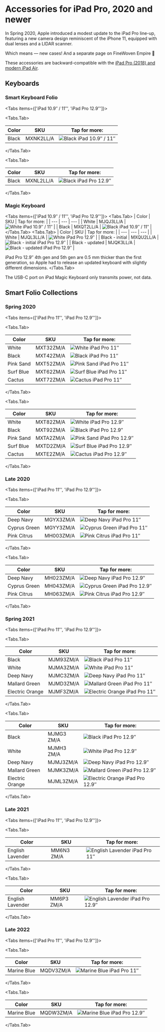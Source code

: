 
# Accessories for iPad Pro, 2020 and newer

In Spring 2020, Apple introduced a modest update to the iPad Pro line-up, featuring a new camera design reminiscent of the iPhone 11, equipped with dual lenses and a LIDAR scanner.

Which means — new cases! And a separate page on FineWoven Empire 🥲

These accessories are backward-compatible with the [iPad Pro (2018) and modern iPad Air](latest-ipad/ipad_pro2).

## Keyboards

### Smart Keyboard Folio

<Tabs
  items={['iPad 10.9″ / 11″', 'iPad Pro 12.9″']}>

<Tabs.Tab>

| Color | SKU | Tap for more: |
| --- | --- | --- |
| Black | MXNK2<wbr/>LL/A | <Link href="/latest-ipad/ipad-pro4/MXNK2"><img src="https://cloudfront.everycase.org/everypreview/MXNK2.webp" alt="Black iPad 10.9″ / 11″"/></Link> |

</Tabs.Tab>

<Tabs.Tab>

| Color | SKU | Tap for more: |
| --- | --- | --- |
| Black | MXNL2<wbr/>LL/A | <Link href="/latest-ipad/ipad-pro4/MXNL2"><img src="https://cloudfront.everycase.org/everypreview/MXNL2.webp" alt="Black iPad Pro 12.9″"/></Link> |

</Tabs.Tab>
</Tabs>

### Magic Keyboard

<Tabs items={['iPad 10.9″ / 11″', 'iPad Pro 12.9″']}>
  <Tabs.Tab>
| Color | SKU | Tap for more: |
| --- | --- | --- |
| White | MJQJ3<wbr/>LL/A | <Link href="/latest-ipad/ipad-pro4/MJQJ3"><img src="https://cloudfront.everycase.org/everypreview/MJQJ3.webp" alt="White iPad 10.9″ / 11″"/></Link> |
| Black | MXQT2<wbr/>LL/A | <Link href="/latest-ipad/ipad-pro4/MXQT2"><img src="https://cloudfront.everycase.org/everypreview/MXQT2.webp" alt="Black iPad 10.9″ / 11″"/></Link> |
  </Tabs.Tab>
  <Tabs.Tab>
| Color | SKU | Tap for more: |
| --- | --- | --- |
| White | MJQL3<wbr/>LL/A | <Link href="/latest-ipad/ipad-pro4/MJQL3"><img src="https://cloudfront.everycase.org/everypreview/MJQL3.webp" alt="White iPad Pro 12.9″"/></Link> |
| Black - initial | MXQU2<wbr/>LL/A | <Link href="/latest-ipad/ipad-pro4/MXQU2"><img src="https://cloudfront.everycase.org/everypreview/MXQU2.webp" alt="Black - initial iPad Pro 12.9″"/></Link> |
| Black - updated | MJQK3<wbr/>LL/A | <Link href="/latest-ipad/ipad-pro4/MJQK3"><img src="https://cloudfront.everycase.org/everypreview/MJQK3.webp" alt="Black - updated iPad Pro 12.9″"/></Link> |

iPad Pro 12.9″ 4th gen and 5th gen are 0.5 mm thicker than the first generation, so Apple had to release an updated keyboard with slightly different dimensions.
  </Tabs.Tab>
</Tabs>

The USB-C port on iPad Magic Keyboard only transmits power, not data.

## Smart Folio Collections

### Spring 2020

<Tabs
  items={['iPad Pro 11″', 'iPad Pro 12.9″']}>

<Tabs.Tab>

| Color | SKU | Tap for more: |
| --- | --- | --- |
| White | MXT32<wbr/>ZM/A | <Link href="/latest-ipad/ipad-pro4/MXT32"><img src="https://cloudfront.everycase.org/everypreview/MXT32.webp" alt="White iPad Pro 11″"/></Link> |
| Black | MXT42<wbr/>ZM/A | <Link href="/latest-ipad/ipad-pro4/MXT42"><img src="https://cloudfront.everycase.org/everypreview/MXT42.webp" alt="Black iPad Pro 11″"/></Link> |
| Pink Sand | MXT52<wbr/>ZM/A | <Link href="/latest-ipad/ipad-pro4/MXT52"><img src="https://cloudfront.everycase.org/everypreview/MXT52.webp" alt="Pink Sand iPad Pro 11″"/></Link> |
| Surf Blue | MXT62<wbr/>ZM/A | <Link href="/latest-ipad/ipad-pro4/MXT62"><img src="https://cloudfront.everycase.org/everypreview/MXT62.webp" alt="Surf Blue iPad Pro 11″"/></Link> |
| Cactus | MXT72<wbr/>ZM/A | <Link href="/latest-ipad/ipad-pro4/MXT72"><img src="https://cloudfront.everycase.org/everypreview/MXT72.webp" alt="Cactus iPad Pro 11″"/></Link> |

</Tabs.Tab>

<Tabs.Tab>

| Color | SKU | Tap for more: |
| --- | --- | --- |
| White | MXT82<wbr/>ZM/A | <Link href="/latest-ipad/ipad-pro4/MXT82"><img src="https://cloudfront.everycase.org/everypreview/MXT82.webp" alt="White iPad Pro 12.9″"/></Link> |
| Black | MXT92<wbr/>ZM/A | <Link href="/latest-ipad/ipad-pro4/MXT92"><img src="https://cloudfront.everycase.org/everypreview/MXT92.webp" alt="Black iPad Pro 12.9″"/></Link> |
| Pink Sand | MXTA2<wbr/>ZM/A | <Link href="/latest-ipad/ipad-pro4/MXTA2"><img src="https://cloudfront.everycase.org/everypreview/MXTA2.webp" alt="Pink Sand iPad Pro 12.9″"/></Link> |
| Surf Blue | MXTD2<wbr/>ZM/A | <Link href="/latest-ipad/ipad-pro4/MXTD2"><img src="https://cloudfront.everycase.org/everypreview/MXTD2.webp" alt="Surf Blue iPad Pro 12.9″"/></Link> |
| Cactus | MXTE2<wbr/>ZM/A | <Link href="/latest-ipad/ipad-pro4/MXTE2"><img src="https://cloudfront.everycase.org/everypreview/MXTE2.webp" alt="Cactus iPad Pro 12.9″"/></Link> |

</Tabs.Tab>
</Tabs>

### Late 2020

<Tabs
  items={['iPad Pro 11″', 'iPad Pro 12.9″']}>

<Tabs.Tab>

| Color | SKU | Tap for more: |
| --- | --- | --- |
| Deep Navy | MGYX3<wbr/>ZM/A | <Link href="/latest-ipad/ipad-pro4/MGYX3"><img src="https://cloudfront.everycase.org/everypreview/MGYX3.webp" alt="Deep Navy iPad Pro 11″"/></Link> |
| Cyprus Green | MGYY3<wbr/>ZM/A | <Link href="/latest-ipad/ipad-pro4/MGYY3"><img src="https://cloudfront.everycase.org/everypreview/MGYY3.webp" alt="Cyprus Green iPad Pro 11″"/></Link> |
| Pink Citrus | MH003<wbr/>ZM/A | <Link href="/latest-ipad/ipad-pro4/MH003"><img src="https://cloudfront.everycase.org/everypreview/MH003.webp" alt="Pink Citrus iPad Pro 11″"/></Link> |

</Tabs.Tab>

<Tabs.Tab>

| Color | SKU | Tap for more: |
| --- | --- | --- |
| Deep Navy | MH023<wbr/>ZM/A | <Link href="/latest-ipad/ipad-pro4/MH023"><img src="https://cloudfront.everycase.org/everypreview/MH023.webp" alt="Deep Navy iPad Pro 12.9″"/></Link> |
| Cyprus Green | MH043<wbr/>ZM/A | <Link href="/latest-ipad/ipad-pro4/MH043"><img src="https://cloudfront.everycase.org/everypreview/MH043.webp" alt="Cyprus Green iPad Pro 12.9″"/></Link> |
| Pink Citrus | MH063<wbr/>ZM/A | <Link href="/latest-ipad/ipad-pro4/MH063"><img src="https://cloudfront.everycase.org/everypreview/MH063.webp" alt="Pink Citrus iPad Pro 12.9″"/></Link> |

</Tabs.Tab>
</Tabs>

### Spring 2021

<Tabs
  items={['iPad Pro 11″', 'iPad Pro 12.9″']}>

<Tabs.Tab>

| Color | SKU | Tap for more: |
| --- | --- | --- |
| Black | MJM93<wbr/>ZM/A | <Link href="/latest-ipad/ipad-pro4/MJM93"><img src="https://cloudfront.everycase.org/everypreview/MJM93.webp" alt="Black iPad Pro 11″"/></Link> |
| White | MJMA3<wbr/>ZM/A | <Link href="/latest-ipad/ipad-pro4/MJMA3"><img src="https://cloudfront.everycase.org/everypreview/MJMA3.webp" alt="White iPad Pro 11″"/></Link> |
| Deep Navy | MJMC3<wbr/>ZM/A | <Link href="/latest-ipad/ipad-pro4/MJMC3"><img src="https://cloudfront.everycase.org/everypreview/MJMC3.webp" alt="Deep Navy iPad Pro 11″"/></Link> |
| Mallard Green | MJMD3<wbr/>ZM/A | <Link href="/latest-ipad/ipad-pro4/MJMD3"><img src="https://cloudfront.everycase.org/everypreview/MJMD3.webp" alt="Mallard Green iPad Pro 11″"/></Link> |
| Electric Orange | MJMF3<wbr/>ZM/A | <Link href="/latest-ipad/ipad-pro4/MJMF3"><img src="https://cloudfront.everycase.org/everypreview/MJMF3.webp" alt="Electric Orange iPad Pro 11″"/></Link> |

</Tabs.Tab>

<Tabs.Tab>

| Color | SKU | Tap for more: |
| --- | --- | --- |
| Black | MJMG3<wbr/>ZM/A | <Link href="/latest-ipad/ipad-pro4/MJMG3"><img src="https://cloudfront.everycase.org/everypreview/MJMG3.webp" alt="Black iPad Pro 12.9″"/></Link> |
| White | MJMH3<wbr/>ZM/A | <Link href="/latest-ipad/ipad-pro4/MJMH3"><img src="https://cloudfront.everycase.org/everypreview/MJMH3.webp" alt="White iPad Pro 12.9″"/></Link> |
| Deep Navy | MJMJ3<wbr/>ZM/A | <Link href="/latest-ipad/ipad-pro4/MJMJ3"><img src="https://cloudfront.everycase.org/everypreview/MJMJ3.webp" alt="Deep Navy iPad Pro 12.9″"/></Link> |
| Mallard Green | MJMK3<wbr/>ZM/A | <Link href="/latest-ipad/ipad-pro4/MJMK3"><img src="https://cloudfront.everycase.org/everypreview/MJMK3.webp" alt="Mallard Green iPad Pro 12.9″"/></Link> |
| Electric Orange | MJML3<wbr/>ZM/A | <Link href="/latest-ipad/ipad-pro4/MJML3"><img src="https://cloudfront.everycase.org/everypreview/MJML3.webp" alt="Electric Orange iPad Pro 12.9″"/></Link> |

</Tabs.Tab>
</Tabs>

### Late 2021

<Tabs
  items={['iPad Pro 11″', 'iPad Pro 12.9″']}>

<Tabs.Tab>

| Color | SKU | Tap for more: |
| --- | --- | --- |
| English Lavender | MM6N3<wbr/>ZM/A | <Link href="/latest-ipad/ipad-pro4/MM6N3"><img src="https://cloudfront.everycase.org/everypreview/MM6N3.webp" alt="English Lavender iPad Pro 11″"/></Link> |

</Tabs.Tab>

<Tabs.Tab>

| Color | SKU | Tap for more: |
| --- | --- | --- |
| English Lavender | MM6P3<wbr/>ZM/A | <Link href="/latest-ipad/ipad-pro4/MM6P3"><img src="https://cloudfront.everycase.org/everypreview/MM6P3.webp" alt="English Lavender iPad Pro 12.9″"/></Link> |

</Tabs.Tab>
</Tabs>

### Late 2022

<Tabs
  items={['iPad Pro 11″', 'iPad Pro 12.9″']}>

<Tabs.Tab>

| Color | SKU | Tap for more: |
| --- | --- | --- |
| Marine Blue | MQDV3<wbr/>ZM/A | <Link href="/latest-ipad/ipad-pro4/MQDV3"><img src="https://cloudfront.everycase.org/everypreview/MQDV3.webp" alt="Marine Blue iPad Pro 11″"/></Link> |

</Tabs.Tab>

<Tabs.Tab>

| Color | SKU | Tap for more: |
| --- | --- | --- |
| Marine Blue | MQDW3<wbr/>ZM/A | <Link href="/latest-ipad/ipad-pro4/MQDW3"><img src="https://cloudfront.everycase.org/everypreview/MQDW3.webp" alt="Marine Blue iPad Pro 12.9″"/></Link> |

</Tabs.Tab>
</Tabs>

